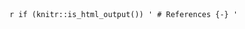 \backmatter
\cleardoublepage
\phantomsection
\addcontentsline{toc}{part}{Bibliography}
\let\href\oldhref

`r if (knitr::is_html_output()) '
# References {-}
'`
<div id="refs"></div>

\printbibliography[title=References]
\renewcommand{\printbibliography}{}

